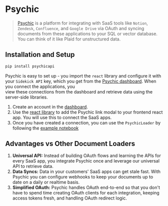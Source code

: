 # Psychic

>[Psychic](https://www.psychic.dev/) is a platform for integrating with SaaS tools like `Notion`, `Zendesk`, 
> `Confluence`, and `Google Drive` via OAuth and syncing documents from these applications to your SQL or vector
> database. You can think of it like Plaid for unstructured data. 

## Installation and Setup

```bash
pip install psychicapi
```

Psychic is easy to set up - you import the `react` library and configure it with your `Sidekick API` key, which you get 
from the [Psychic dashboard](https://dashboard.psychic.dev/). When you connect the applications, you  
view these connections from the dashboard and retrieve data using the server-side libraries.
 
1. Create an account in the [dashboard](https://dashboard.psychic.dev/).
2. Use the [react library](https://docs.psychic.dev/sidekick-link) to add the Psychic link modal to your frontend react app. You will use this to connect the SaaS apps.
3. Once you have created a connection, you can use the `PsychicLoader` by following the [example notebook](/docs/modules/data_io/document_loaders/integrations/psychic.ipynb)


## Advantages vs Other Document Loaders

1.	**Universal API:** Instead of building OAuth flows and learning the APIs for every SaaS app, you integrate Psychic once and leverage our universal API to retrieve data.
2.	**Data Syncs:** Data in your customers' SaaS apps can get stale fast. With Psychic you can configure webhooks to keep your documents up to date on a daily or realtime basis.
3.	**Simplified OAuth:** Psychic handles OAuth end-to-end so that you don't have to spend time creating OAuth clients for each integration, keeping access tokens fresh, and handling OAuth redirect logic.